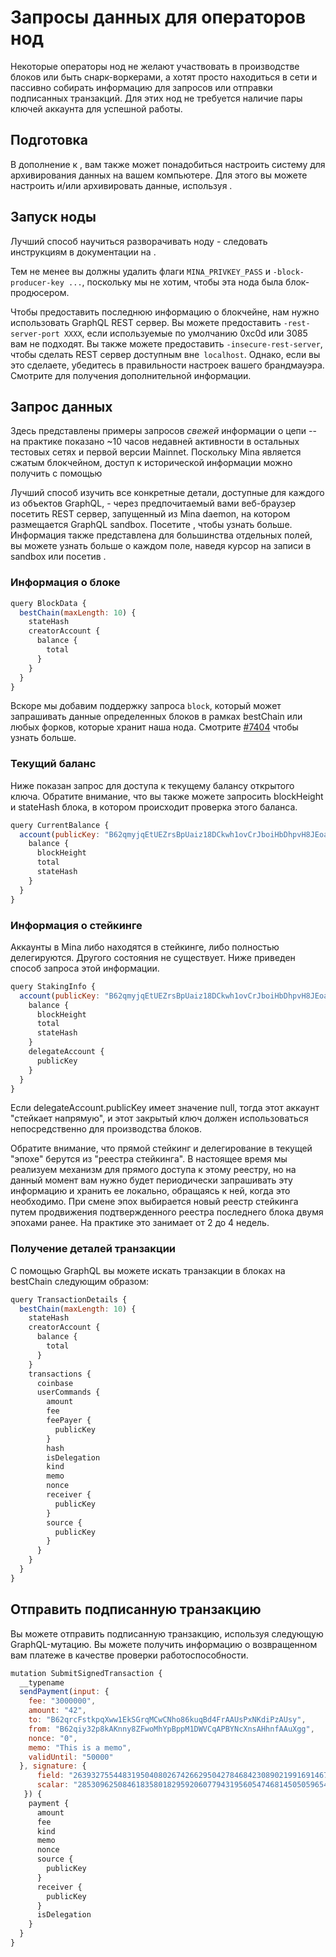 
# Запросы данных для операторов нод

Некоторые операторы нод не желают участвовать в производстве блоков или быть снарк-воркерами, а хотят просто находиться в сети и пассивно собирать информацию для запросов или отправки подписанных транзакций. Для этих нод не требуется наличие пары ключей аккаунта для успешной работы.

## Подготовка

В дополнение к <DocLink copy="установке Mina daemon на ваш компьютер" url="/node-operators/getting-started" />, вам также может понадобиться настроить систему для архивирования данных на вашем компьютере. Для этого вы можете настроить <DocLink copy="архивную ноду" url="/node-operators/archive-node" /> и/или архивировать данные, используя <DocLink copy="другие способы" url="/node-operators/archive-redundancy" />.

## Запуск ноды

Лучший способ научиться разворачивать ноду - следовать инструкциям в документации на <DocLink copy="странице подключения" url="/connecting" />.

Тем не менее вы должны удалить флаги `MINA_PRIVKEY_PASS` и `-block-producer-key ...`, поскольку мы не хотим, чтобы эта нода была блок-продюсером.

Чтобы предоставить последнюю информацию о блокчейне, нам нужно использовать GraphQL REST сервер. Вы можете предоставить `-rest-server-port XXXX`, если используемые по умолчанию 0xc0d или 3085 вам не подходят. Вы также можете предоставить `-insecure-rest-server`, чтобы сделать REST сервер доступным вне` localhost`. Однако, если вы это сделаете, убедитесь в правильности настроек вашего брандмауэра. Смотрите <DocLink copy="страницу GraphQL API" url="/node-developers/graphql-api" /> для получения дополнительной информации.

## Запрос данных

Здесь представлены примеры запросов _свежей_ информации о цепи -- на практике показано ~10 часов недавней активности в остальных тестовых сетях и первой версии Mainnet. Поскольку Mina является сжатым блокчейном, доступ к исторической информации можно получить с помощью <DocLink copy="некоторого архивного процесса" url="/node-operators/archive-redundancy" />

Лучший способ изучить все конкретные детали, доступные для каждого из объектов GraphQL, - через предпочитаемый вами веб-браузер посетить REST сервер, запущенный из Mina daemon, на котором размещается GraphQL sandbox. Посетите <DocLink copy="страницу GraphQL API" url="/node-developers/graphql-api" />, чтобы узнать больше. Информация также представлена для большинства отдельных полей, вы можете узнать больше о каждом поле, наведя курсор на записи в sandbox или посетив <DocLink copy="размещенную схему" url="/node-developers/graphql-api" />.

### Информация о блоке

```javascript
query BlockData {
  bestChain(maxLength: 10) {
    stateHash
    creatorAccount {
      balance {
        total
      }
    }
  }
}
```

Вскоре мы добавим поддержку запроса `block`, который может запрашивать данные определенных блоков в рамках bestChain или любых форков, которые хранит наша нода. Смотрите [#7404](https://github.com/MinaProtocol/mina/issues/7404) чтобы узнать больше.

### Текущий баланс

Ниже показан запрос для доступа к текущему балансу открытого ключа. Обратите внимание, что вы также можете запросить blockHeight и stateHash блока, в котором происходит проверка этого баланса.

```javascript
query CurrentBalance {
  account(publicKey: "B62qmyjqEtUEZrsBpUaiz18DCkwh1ovCrJboiHbDhpvH8JEoaag5fUP") {
    balance {
      blockHeight
      total
      stateHash
    }
  }
}
```

### Информация о стейкинге

Аккаунты в Mina либо находятся в стейкинге, либо полностью делегируются. Другого состояния не существует. Ниже приведен способ запроса этой информации.

```javascript
query StakingInfo {
  account(publicKey: "B62qmyjqEtUEZrsBpUaiz18DCkwh1ovCrJboiHbDhpvH8JEoaag5fUP") {
    balance {
      blockHeight
      total
      stateHash
    }
    delegateAccount {
      publicKey
    }
  }
}
```

Если delegateAccount.publicKey имеет значение null, тогда этот аккаунт "стейкает напрямую", и этот закрытый ключ должен использоваться непосредственно для производства блоков.

Обратите внимание, что прямой стейкинг и делегирование в текущей "эпохе" берутся из "реестра стейкинга". В настоящее время мы реализуем механизм для прямого доступа к этому реестру, но на данный момент вам нужно будет периодически запрашивать эту информацию и хранить ее локально, обращаясь к ней, когда это необходимо. При смене эпох выбирается новый реестр стейкинга путем продвижения подтвержденного реестра последнего блока двумя эпохами ранее. На практике это занимает от 2 до 4 недель.

### Получение деталей транзакции

С помощью GraphQL вы можете искать транзакции в блоках на bestChain следующим образом:

```javascript
query TransactionDetails {
  bestChain(maxLength: 10) {
    stateHash
    creatorAccount {
      balance {
        total
      }
    }
    transactions {
      coinbase
      userCommands {
        amount
        fee
        feePayer {
          publicKey
        }
        hash
        isDelegation
        kind
        memo
        nonce
        receiver {
          publicKey
        }
        source {
          publicKey
        }
      }
    }
  }
}
```

## Отправить подписанную транзакцию

Вы можете отправить подписанную транзакцию, используя следующую GraphQL-мутацию. Вы можете получить информацию о возвращенном вам платеже в качестве проверки работоспособности.

```javascript
mutation SubmitSignedTransaction {
  __typename
  sendPayment(input: {
    fee: "3000000",
    amount: "42",
    to: "B62qrcFstkpqXww1EkSGrqMCwCNho86kuqBd4FrAAUsPxNKdiPzAUsy",
    from: "B62qiy32p8kAKnny8ZFwoMhYpBppM1DWVCqAPBYNcXnsAHhnfAAuXgg",
    nonce: "0",
    memo: "This is a memo",
    validUntil: "50000"
  }, signature: {
      field: "26393275544831950408026742662950427846842308902199169146789849923161392179806",
      scalar: "28530962508461835801829592060779431956054746814505059654319465133050504973404"
   }) {
    payment {
      amount
      fee
      kind
      memo
      nonce
      source {
        publicKey
      }
      receiver {
        publicKey
      }
      isDelegation
    }
  }
}
```
